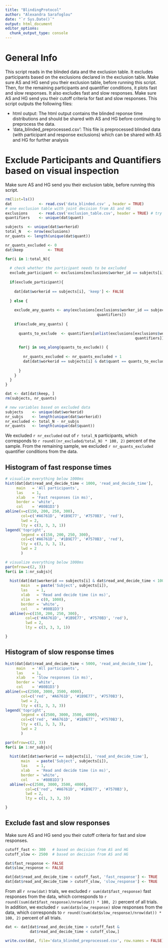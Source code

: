 ```yaml
---
title: "BlindingProtocol"
author: "Alexandra Sarafoglou"
date: "`r Sys.Date()`"
output: html_document
editor_options: 
  chunk_output_type: console
---
```


# General Info

This script reads in the blinded data and the exclusion table. It excludes participants based on the exclusions declared in the exclusion table. Make sure AS and HG send you their exclusion table, before running this script. Then, for the remaining participants and quantifier conditions, it plots fast and slow responses. It also excludes fast and slow responses. Make sure AS and HG send you their cutoff criteria for fast and slow responses. This script outputs the following files:

- html output: The html output contains the blinded reponse time distributions and should be shared with AS and HG before continuing to preprocess the data.
- 'data_blinded_preprocessed.csv': This file is preprocessed blinded data (with participant and response exclusions) which can be shared with AS and HG for further analysis


# Exclude Participants and Quantifiers based on visual inspection

Make sure AS and HG send you their exclusion table, before running this script.

```r
rm(list=ls())
dat            <- read.csv('data_blinded.csv' , header = TRUE)
# one exclusion table with joint decision from AS and HG
exclusions     <- read.csv('exclusion_table.csv', header = TRUE) # try csv2 if separator is ";"
quantifiers    <- unique(dat$quant)
```

```r
subjects  <- unique(dat$workerid)
total_N   <- nrow(exclusions)
nr_quants <- length(unique(dat$quant))

nr_quants_excluded <- 0
dat$keep           <- TRUE

for(i in 1:total_N){
  
  # check whether the participant needs to be excluded
  exclude_participant <- exclusions[exclusions$worker_id == subjects[i], 'exclude_all']
  
  if(exclude_participant){
    
    dat[dat$workerid == subjects[i], 'keep'] <- FALSE
    
  } else {
    
    exclude_any_quants <- any(exclusions[exclusions$worker_id == subjects[i], 
                                         quantifiers])
    
    if(exclude_any_quants) {
      
      quants_to_exclude  <- quantifiers[unlist(exclusions[exclusions$worker_id == subjects[i],
                                                          quantifiers])]
      
      for(j in seq_along(quants_to_exclude)) {
        
        nr_quants_excluded <- nr_quants_excluded + 1
        dat[dat$workerid == subjects[i] & dat$quant == quants_to_exclude[j], ] <- FALSE
        
      }
    } 
  }
}

dat <- dat[dat$keep, ]
rm(subjects, nr_quants)
```

```r
# new variables based on excluded data
subjects    <- unique(dat$workerid)
nr_subjs    <- length(unique(dat$workerid))
nr_excluded <- total_N - nr_subjs
nr_quants   <- length(unique(dat$quant))
```

We excluded `r nr_excluded` out of  `r total_N` participants, which corresponds to `r round((nr_excluded/total_N) * 100, 2)` percent of the sample. From the remaining sample, we excluded `r nr_quants_excluded` quantifier conditions from the data. 

## Histogram of fast response times

```r
# visualize everything below 1000ms
hist(dat[dat$read_and_decide_time < 1000, 'read_and_decide_time'], 
     main   = 'All participants',
     las    = 1,
     xlab   = 'Fast responses (in ms)',
     border = 'white',
     col    = '#80B1D3')
abline(v=c(150, 200, 250, 300),
       col=c('#A6761D', '#1B9E77', '#7570B3', 'red'),
       lwd = 2,
       lty = c(3, 3, 3, 1))
legend('topright',
       legend = c(150, 200, 250, 300),
       col=c('#A6761D', '#1B9E77', '#7570B3', 'red'),
       lty = c(3, 3, 3, 1),
       lwd = 2
       )
```

```r
# visualize everything below 1000ms
par(mfrow=c(2, 3))
for(i in 1:nr_subjs){
  
  hist(dat[dat$workerid == subjects[i] & dat$read_and_decide_time < 1000, 'read_and_decide_time'], 
       main   = paste('Subject', subjects[i]),
       las    = 1,
       xlab   = 'Read and decide time (in ms)',
       xlim   = c(0, 1000),
       border = 'white',
       col    = '#80B1D3')
  abline(v=c(150, 200, 250, 300),
         col=c('#A6761D', '#1B9E77', '#7570B3', 'red'),
         lwd = 2,
         lty = c(3, 3, 3, 1))

}
```


## Histogram of slow response times

```r
hist(dat[dat$read_and_decide_time < 5000, 'read_and_decide_time'], 
     main   = 'All participants',
     las    = 1,
     xlab   = 'Slow responses (in ms)',
     border = 'white',
     col    = '#80B1D3')
abline(v=c(2500, 3000, 3500, 4000),
       col=c('red', '#A6761D', '#1B9E77', '#7570B3'),
       lwd = 2,
       lty = c(1, 3, 3, 3))
legend('topright',
       legend = c(2500, 3000, 3500, 4000),
       col=c('red', '#A6761D', '#1B9E77', '#7570B3'),
       lty = c(1, 3, 3, 3),
       lwd = 2
       )
```

```r
par(mfrow=c(2, 3))
for(i in 1:nr_subjs){
  
  hist(dat[dat$workerid == subjects[i], 'read_and_decide_time'], 
       main   = paste('Subject', subjects[i]),
       las    = 1,
       xlab   = 'Read and decide time (in ms)',
       border = 'white',
       col    = '#80B1D3')
  abline(v=c(2500, 3000, 3500, 4000),
         col=c('red', '#A6761D', '#1B9E77', '#7570B3'),
         lwd = 2,
         lty = c(1, 3, 3, 3))

}
```

## Exclude fast and slow responses

Make sure AS and HG send you their cutoff criteria for fast and slow responses.

```r
cutoff_fast <- 300   # based on decision from AS and HG
cutoff_slow <- 2500  # based on decision from AS and HG

dat$fast_response <- FALSE
dat$slow_response <- FALSE

dat[dat$read_and_decide_time < cutoff_fast, 'fast_response'] <- TRUE
dat[dat$read_and_decide_time > cutoff_slow, 'slow_response'] <- TRUE
```

From all `r nrow(dat)` trials, we excluded `r sum(dat$fast_response)` fast responses from the data, which corresponds to `r round((sum(dat$fast_response)/nrow(dat)) * 100, 2)` percent of all trials. In addition, we excluded `r sum(dat$slow_response)` slow responses from the data, which corresponds to `r round((sum(dat$slow_response)/nrow(dat)) * 100, 2)` percent of all trials.

```r
dat <- dat[dat$read_and_decide_time > cutoff_fast &  
           dat$read_and_decide_time < cutoff_slow,]

write.csv(dat, file='data_blinded_preprocessed.csv', row.names = FALSE)
```



